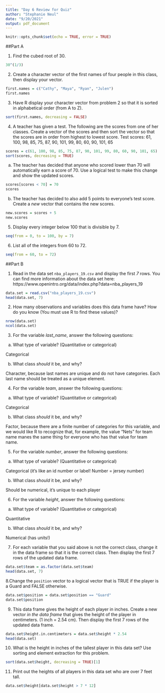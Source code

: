 ```yaml
---
title: "Day 6 Review for Quiz"
author: "Stephanie Neul"
date: "9/20/2021"
output: pdf_document
---
```


```r
knitr::opts_chunk$set(echo = TRUE, error = TRUE)
```

##Part A

1. Find the cubed root of 30.

```r
30^(1/3)
```


2. Create a character vector of the first names of four people in this class, then display your vector.

```r
first.names = c("Cathy", "Maya", "Ryan", "Julen")
first.names
```


3. Have R display your character vector from problem 2 so that it is sorted in alphabetical order (from A to Z).

```r
sort(first.names, decreasing = FALSE)
```



4. A teacher has given a test. The following are the scores from one of her classes. Create a vector of the scores and then sort the vector so that the scores are in order from highest to lowest score. Test scores: 61, 100, 98, 85, 75, 87, 90, 101, 99, 80, 60, 90, 101, 65

```r
scores = c(61, 100, 98, 85, 75, 87, 90, 101, 99, 80, 60, 90, 101, 65)
sort(scores, decreasing = TRUE)
```



  a. The teacher has decided that anyone who scored lower than 70 will automatically earn a score of 70. Use a logical test to make this change and show the updated scores.

```r
scores[scores < 70] = 70
scores
```



  b. The teacher has decided to also add 5 points to everyone's test score. Create a *new* vector that contains the new scores. 

```r
new.scores = scores + 5
new.scores
```


5. Display every integer below 100 that is divisible by 7.

```r
seq(from = 0, to = 100, by = 7)
```


6. List all of the integers from 60 to 72.

```r
seq(from = 60, to = 72)
```


##Part B

1. Read in the data set ```nba_players_19.csv``` and display the first *7* rows. You can find more information about the data set here: https://www.openintro.org/data/index.php?data=nba_players_19

```r
data.set = read.csv("nba_players_19.csv")
head(data.set, 7)
```


2.  How many observations and variables does this data frame have? How do you know (You must use R to find these values)?

```r
nrow(data.set)
ncol(data.set)
```


3. For the variable *last_name*, answer the following questions:

a. What type of variable? (Quantitative or categorical)

Categorical


b. What class *should* it be, and why?

Character, because last names are unique and do not have categories. Each last name should be treated as a unique element.

4. For the variable *team*, answer the following questions:

a. What type of variable? (Quantitative or categorical)

Categorical

b. What class *should* it be, and why?

Factor, because there are a finite number of categories for this variable, and we would like R to recognize that, for example, the value "Nets" for team name manes the same thing for everyone who has that value for team name.

5. For the variable *number*, answer the following questions:

a. What type of variable? (Quantitative or categorical)

Categorical (it's like an id number or label! Number = jersey number)


b. What class *should* it be, and why?

Should be numerical, it's unique to each player

6. For the variable *height*, answer the following questions:

a. What type of variable? (Quantitative or categorical)

Quantitative


b. What class *should* it be, and why?

Numerical (has units!)

7. For each variable that you said above is not the correct class, change it in the data frame so that it is the correct class. Then display the first 7 rows of the updated data frame.

```r
data.set$team = as.factor(data.set$team)
head(data.set, 7)
```


8.Change the `position` vector to a logical vector that is TRUE if the player is a Guard and FALSE otherwise.

```r
data.set$position = data.set$position == "Guard"
data.set$position
```


9. This data frame gives the height of each player in inches. Create a new vector *in the data frame* that gives the height of the player in centimeters. (1 inch = 2.54 cm). Then display the first 7 rows of the updated data frame.

```r
data.set$height.in.centimeters = data.set$height * 2.54
head(data.set)
```

10. What is the height in inches of the tallest player in this data set? Use sorting and element extraction for this problem.

```r
sort(data.set$height, decreasing = TRUE)[1]
```


11. Print out the heights of all players in this data set who are over 7 feet tall.

```r
data.set$height[data.set$height > 7 * 12]
```

